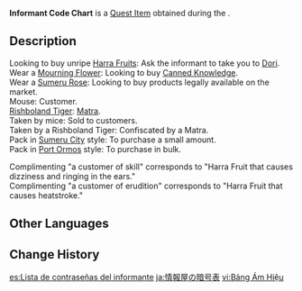 {{Item Infobox
|id           = 101934
|image        = Item Informant Code Chart.png
|type         = Quest Items
|quality      = 
|description  = A code chart given to you by [[Alhaitham]]. Seems like whoever seeks to purchase "[[Canned Knowledge|special commodities]]" from [[Dori]] has to provide the right code first.<br>Check this code chart before visiting Dori's contact, just in case.
|source1      = [[Lost in Prosperity]]
}}
'''Informant Code Chart''' is a [[Quest Item]] obtained during the {{Quest|Lost in Prosperity}}.

==Description==
Looking to buy unripe [[Harra Fruit]]s: Ask the informant to take you to [[Dori]].<br>
Wear a [[Mourning Flower]]: Looking to buy [[Canned Knowledge]].<br>
Wear a [[Sumeru Rose]]: Looking to buy products legally available on the market.<br>
Mouse: Customer.<br>
[[Rishboland Tiger]]: [[Matra]].<br>
Taken by mice: Sold to customers.<br>
Taken by a Rishboland Tiger: Confiscated by a Matra.<br>
Pack in [[Sumeru City]] style: To purchase a small amount.<br>
Pack in [[Port Ormos]] style: To purchase in bulk.

Complimenting "a customer of skill" corresponds to "Harra Fruit that causes dizziness and ringing in the ears."<br>
Complimenting "a customer of erudition" corresponds to "Harra Fruit that causes heatstroke."

==Other Languages==
{{Other Languages
|default_hidden = 1
|en      = Informant Code Chart
|zhs     = 线人暗号表
|zhs_rm  = Xiànrén Ànhào-biǎo
|zht     = 線人暗號表
|zht_rm  = Xiànrén Ànhào-biǎo
|ja      = 情報屋の暗号表
|ja_rm   = Jouhou-ya no Angou-hyou
|ko      = 정보원의 암호표
|ko_rm   = Jeongbowon-ui Amhopyo
|es      = Lista de contraseñas del informante
|fr      = Codes des informateurs
|ru      = Шифр осведомителей
|th      = ตารางรหัสลับของสายข่าว
|th_rm   = 
|vi      = Bảng Ám Hiệu
|de      = Tabelle der Deckwörter der Informanten
|id      = Daftar Kode Informan
|pt      = Lista de Códigos Secretos dos Informantes
|tr      = Muhbir Kodu Şeması
|it      = Tabella codici dell'informatore
}}

==Change History==
{{Change History|3.0}}

[[es:Lista de contraseñas del informante]]
[[ja:情報屋の暗号表]]
[[vi:Bảng Ám Hiệu]]